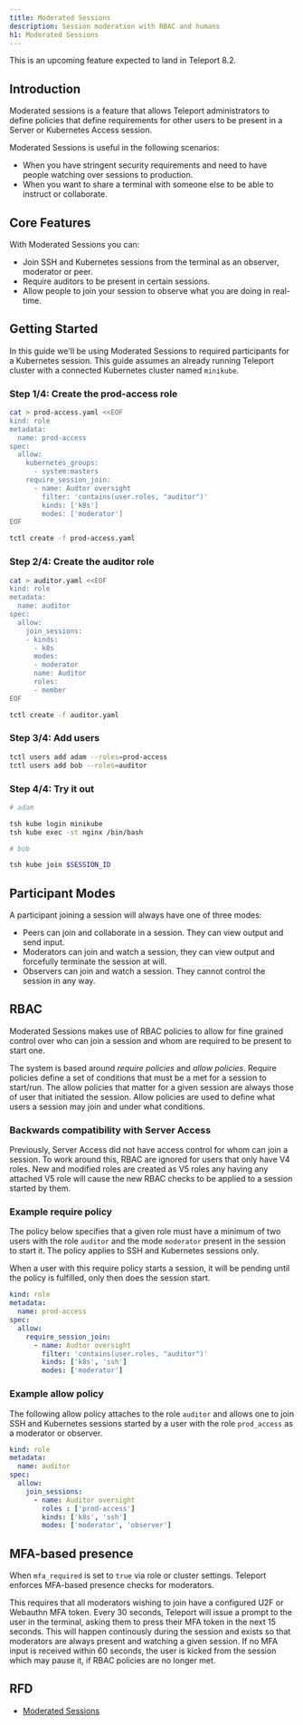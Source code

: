 ```yaml
---
title: Moderated Sessions
description: Session moderation with RBAC and humans
h1: Moderated Sessions
---
```


This is an upcoming feature expected to land in Teleport 8.2.

## Introduction

Moderated sessions is a feature that allows Teleport administrators to define policies
that define requirements for other users to be present in a Server or Kubernetes Access session.

Moderated Sessions is useful in the following scenarios:
- When you have stringent security requirements and need to have people watching over sessions to production.
- When you want to share a terminal with someone else to be able to instruct or collaborate.

## Core Features

With Moderated Sessions you can:
- Join SSH and Kubernetes sessions from the terminal as an observer, moderator or peer.
- Require auditors to be present in certain sessions.
- Allow people to join your session to observe what you are doing in real-time.

## Getting Started

In this guide we'll be using Moderated Sessions to required participants for a Kubernetes session.
This guide assumes an already running Teleport cluster with a connected Kubernetes cluster named `minikube`.

### Step 1/4: Create the prod-access role

```sh
cat > prod-access.yaml <<EOF
kind: role
metadata:
  name: prod-access
spec:
  allow:
    kubernetes_groups:
      - system:masters
    require_session_join:
      - name: Audtor oversight
        filter: 'contains(user.roles, "auditor")'
        kinds: ['k8s']
        modes: ['moderator']
EOF

tctl create -f prod-access.yaml
```

### Step 2/4: Create the auditor role

```sh
cat > auditor.yaml <<EOF
kind: role
metadata:
  name: auditor
spec:
  allow:
    join_sessions:
    - kinds:
      - k8s
      modes:
      - moderator
      name: Auditor
      roles:
      - member
EOF

tctl create -f auditor.yaml
```

### Step 3/4: Add users

```sh
tctl users add adam --roles=prod-access
tctl users add bob --roles=auditor
```

### Step 4/4: Try it out

```sh
# adam

tsh kube login minikube
tsh kube exec -st nginx /bin/bash
```

```sh
# bob

tsh kube join $SESSION_ID
```

## Participant Modes

A participant joining a session will always have one of three modes:
- Peers can join and collaborate in a session. They can view output and send input.
- Moderators can join and watch a session, they can view output and forcefully terminate the session at will.
- Observers can join and watch a session. They cannot control the session in any way.

## RBAC

Moderated Sessions makes use of RBAC policies to allow for fine grained control over
who can join a session and whom are required to be present to start one.

The system is based around *require policies* and *allow policies*. Require policies define a set of conditions
that must be a met for a session to start/run. The allow policies that matter for a given session
are always those of user that initiated the session. Allow policies are used to define
what users a session may join and under what conditions.

### Backwards compatibility with Server Access

Previously, Server Access did not have access control for whom can join a session.
To work around this, RBAC are ignored for users that only have V4 roles.
New and modified roles are created as V5 roles any having any attached V5 role will
cause the new RBAC checks to be applied to a session started by them.

### Example require policy

The policy below specifies that a given role
must have a minimum of two users with the role `auditor` and the mode `moderator` present in the session
to start it. The policy applies to SSH and Kubernetes sessions only.

When a user with this require policy starts a session, it will be pending
until the policy is fulfilled, only then does the session start.

```yaml
kind: role
metadata:
  name: prod-access
spec:
  allow:
    require_session_join:
      - name: Audtor oversight
        filter: 'contains(user.roles, "auditor")'
        kinds: ['k8s', 'ssh']
        modes: ['moderator']
```

### Example allow policy

The following allow policy attaches to the role `auditor` and allows one to join
SSH and Kubernetes sessions started by a user with the role `prod_access` as a moderator or observer.

```yaml
kind: role
metadata:
  name: auditor
spec:
  allow:
    join_sessions:
      - name: Auditor oversight
        roles : ['prod-access']
        kinds: ['k8s', 'ssh']
        modes: ['moderator', 'observer']
```

## MFA-based presence

When `mfa_required` is set to `true` via role or cluster settings. Teleport enforces
MFA-based presence checks for moderators.

This requires that all moderators wishing to join have a configured U2F or Webauthn MFA token.
Every 30 seconds, Teleport will issue a prompt to the user in the terminal, asking them
to press their MFA token in the next 15 seconds. This will happen continously during the session
and exists so that moderators are always present and watching a given session. If no MFA input
is received within 60 seconds, the user is kicked from the session which may pause it, if RBAC
policies are no longer met.

## RFD

- [Moderated Sessions](https://github.com/gravitational/teleport/blob/master/rfd/0043-kubeaccess-multiparty.md)
